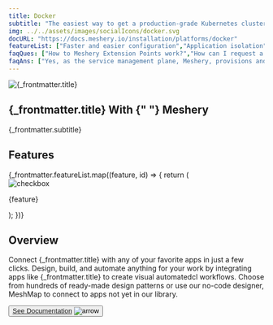```yaml
---
title: Docker
subtitle: "The easiest way to get a production-grade Kubernetes cluster up and running"
img: ../../assets/images/socialIcons/docker.svg
docURL: "https://docs.meshery.io/installation/platforms/docker"
featureList: ["Faster and easier configuration","Application isolation","Routing Mesh"]
faqQues: ["How to Meshery Extension Points work?","How can I request a new integration?","Does Meshery manage service meshes?"]
faqAns: ["Yes, as the service management plane, Meshery, provisions and manage the lifecycle of service meshes.","Yes, as the service management plane, Meshery, provisions and manage the lifecycle of service meshes.","Yes, as the service management plane, Meshery, provisions and manage the lifecycle of service meshes."]
---
```




<IntegrationPageWrapper>
    <section className="herosection">
        <img src={docker} alt={_frontmatter.title} height={90} />
        <h2>
            {_frontmatter.title} With {" "}
            <span
                style={{
                    color: "#00B39F",
                }}
            >
          Meshery
          </span>
        </h2>
        <p>{_frontmatter.subtitle}</p>
    </section>
    <section className="overview">
        <div className="feature">
            <h2>Features</h2>
            {_frontmatter.featureList.map((feature, id) => {
                return (
                    <div key={id}>
                        <img src={tick} alt="checkbox" />
                        <p>{feature}</p>
                    </div>
                );
            })}
        </div>
        <div className="content">
            <h2>Overview</h2>
            <p>
                Connect {_frontmatter.title} with any of your favorite apps in just a few
                clicks. Design, build, and automate anything for your work by
                integrating apps like {_frontmatter.title} to create visual automatedcl
                workflows. Choose from hundreds of ready-made design patterns or use
                our no-code designer, MeshMap to connect to apps not yet in our
                library.
            </p>
            <span>
             <Button
                 primary
                 className="get-started"
                 type="button"
                 title="Get Started"
                 url="#"
             />
            <span>
              <a href={_frontmatter.docURL}>See Documentation</a>
              <img src={arrow} alt="arrow" height={12} />
            </span>
          </span>
        </div>
    </section>
    <HowItWork name={_frontmatter.title} sliderImg_1={sliderImg_1} sliderImg_2={sliderImg_2} sliderImg_3={sliderImg_3} />
</IntegrationPageWrapper>

